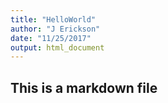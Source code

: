 ```yaml
---
title: "HelloWorld"
author: "J Erickson"
date: "11/25/2017"
output: html_document
---
```


## This is a markdown file


